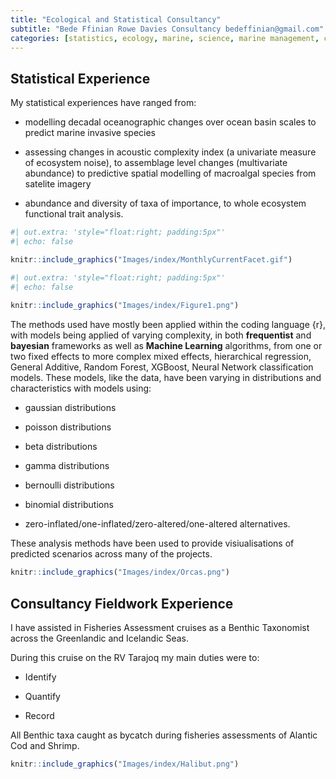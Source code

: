 ```yaml
---
title: "Ecological and Statistical Consultancy"
subtitle: "Bede Ffinian Rowe Davies Consultancy bedeffinian@gmail.com"
categories: [statistics, ecology, marine, science, marine management, consultancy, fieldwork]
---
```


## Statistical Experience

My statistical experiences have ranged from:

::: {.grid}

::: {.g-col-4}
- modelling decadal oceanographic changes over ocean basin scales to predict marine invasive species

- assessing changes in acoustic complexity index (a univariate measure of ecosystem noise), to assemblage level changes (multivariate abundance) to predictive spatial modelling of macroalgal species from satelite imagery

- abundance and diversity of taxa of importance, to whole ecosystem functional trait analysis.
:::

::: {.g-col-8}
```r
#| out.extra: 'style="float:right; padding:5px"'
#| echo: false

knitr::include_graphics("Images/index/MonthlyCurrentFacet.gif")

```
:::

::: 

::: {.grid}

::: {.g-col-7}
```r
#| out.extra: 'style="float:right; padding:5px"'
#| echo: false
 
knitr::include_graphics("Images/index/Figure1.png")

```
:::

::: {.g-col-5}
The methods used have mostly been applied within the coding language {r}, with models being applied of varying complexity, in both **frequentist** and **bayesian** frameworks as well as **Machine Learning** algorithms, from one or two fixed effects to more complex mixed effects, hierarchical regression, General Additive, Random Forest, XGBoost, Neural Network classification models.
These models, like the data, have been varying in distributions and characteristics with models using:

- gaussian distributions

- poisson distributions

- beta distributions

- gamma distributions

- bernoulli distributions

- binomial distributions

- zero-inflated/one-inflated/zero-altered/one-altered alternatives.  

:::

:::

These analysis methods have been used to provide visiualisations of predicted scenarios across many of the projects.


```r
knitr::include_graphics("Images/index/Orcas.png")

```

## Consultancy Fieldwork Experience


::: {.grid}

::: {.g-col-4}
I have assisted in Fisheries Assessment cruises as a Benthic Taxonomist across the Greenlandic and Icelandic Seas. 

During this cruise on the RV Tarajoq my main duties were to:

- Identify

- Quantify

- Record

All Benthic taxa caught as bycatch during fisheries assessments of Alantic Cod and Shrimp. 
:::

::: {.g-col-8}
```r
knitr::include_graphics("Images/index/Halibut.png")
```
:::

:::

